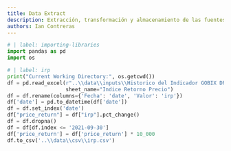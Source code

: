 ```yaml
---
title: Data Extract
description: Extracción, transformación y almacenamiento de las fuentes de datos para ser analizadas por Data-Screening
authors: Ian Contreras
---
```

```python
# | label: importing-libraries
import pandas as pd
import os
```

```python
# | label: irp
print("Current Working Directory:", os.getcwd())
df = pd.read_excel(r"..\\data\\inputs\\Historico del Indicador GOBIX DR.xlsx",
                   sheet_name="Indice Retorno Precio")
df = df.rename(columns={'Fecha': 'date', 'Valor': 'irp'})
df['date'] = pd.to_datetime(df['date'])
df = df.set_index('date')
df["price_return"] = df["irp"].pct_change()
df = df.dropna()
df = df[df.index <= '2021-09-30']
df['price_return'] = df['price_return'] * 10_000
df.to_csv('..\\data\\csv\\irp.csv')
```
